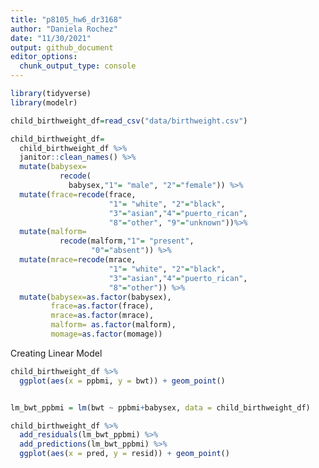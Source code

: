 ```yaml
---
title: "p8105_hw6_dr3168"
author: "Daniela Rochez"
date: "11/30/2021"
output: github_document
editor_options: 
  chunk_output_type: console
---
```



```r
library(tidyverse)
library(modelr)
```

```r
child_birthweight_df=read_csv("data/birthweight.csv")

child_birthweight_df=
  child_birthweight_df %>% 
  janitor::clean_names() %>% 
  mutate(babysex=
           recode(
             babysex,"1"= "male", "2"="female")) %>%
  mutate(frace=recode(frace, 
                      "1"= "white", "2"="black",
                      "3"="asian","4"="puerto_rican",
                      "8"="other", "9"="unknown"))%>%
  mutate(malform=
           recode(malform,"1"= "present",
                  "0"="absent")) %>% 
  mutate(mrace=recode(mrace, 
                      "1"= "white", "2"="black",
                      "3"="asian","4"="puerto_rican",
                      "8"="other")) %>% 
  mutate(babysex=as.factor(babysex),
         frace=as.factor(frace),
         mrace=as.factor(mrace),
         malform= as.factor(malform),
         momage=as.factor(momage))

```
Creating Linear Model
```r

child_birthweight_df %>% 
  ggplot(aes(x = ppbmi, y = bwt)) + geom_point()


lm_bwt_ppbmi = lm(bwt ~ ppbmi+babysex, data = child_birthweight_df)

child_birthweight_df %>% 
  add_residuals(lm_bwt_ppbmi) %>%
  add_predictions(lm_bwt_ppbmi) %>% 
  ggplot(aes(x = pred, y = resid)) + geom_point()
  

```

